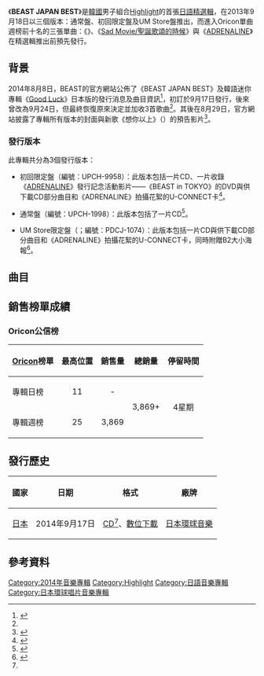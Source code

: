 {{Infobox album <!-- See Wikipedia:WikiProject Albums -->
| Name         = BEAST JAPAN BEST
| Type         = 精選輯
| Artist       = [[Highlight_(韓國組合)|Highlight]]
| Cover        = BEAST BEAST JAPAN BEST.jpg
| Caption      = 初回限定盤封面
| Released     = {{Start date|2014|9|17}}
| Recorded     = 2011年－2014年
| Genre        = [[日語流行音樂|日語流行音樂]]
| Length       = 56:26
| Label        = [[環球音樂_(日本)|日本環球音樂]]
| Producer     = 
| Last album   = [[Good_Luck_(BEAST迷你專輯)|Good Luck]]<br>（2014年）
| This album   = '''BEAST JAPAN BEST'''<br>（2014年）
| Next album   = [[TiME_(BEAST迷你專輯)|TiME]]<br>（2014年）
| Misc         = {{Singles
  | Name          = BEAST JAPAN BEST
  | Type          = 精選輯
  | Single 1      = {{link-en|Midnight -數星星的夜-|Midnight (Beast song)}}
  | Single 1 date = {{Start date|2012|10|17}}
  | Single 2      = [[Sad_Movie/聖誕歌頌的時候|Sad Movie/聖誕歌頌的時候]]
  | Single 2 date = {{Start date|2013|12|18}}
  | Single 3      = [[ADRENALINE|ADRENALINE]]
  | Single 3 date = {{Start date|2014|5|28}}
  }}
}}
《'''BEAST JAPAN BEST'''》是[[韓國|韓國]]男子組合[[Highlight_(韓國組合)|Highlight]]的首張[[日語|日語]][[精選輯|精選輯]]，在2013年9月18日以三個版本：通常盤、初回限定盤及UM Store盤推出，而進入Oricon單曲週榜前十名的三張單曲：《{{link-en|Midnight -數星星的夜-|Midnight (Beast song)}}》、《[[Sad_Movie/聖誕歌頌的時候|Sad Movie/聖誕歌頌的時候]]》與《[[ADRENALINE|ADRENALINE]]》在精選輯推出前預先發行。

==背景==
2014年8月8日，BEAST的官方網站公佈了《BEAST JAPAN BEST》及韓語迷你專輯《[[Good_Luck_(BEAST迷你專輯)|Good Luck]]》日本版的發行消息及曲目資訊<ref name="list">{{cite web |url=https://www.beast-beauty.com/information/release.asp |title=「BEAST JAPAN BEST」追加収録曲決定！ |publisher=BEAST Japan Official Web Site |date=2014-08-08 |accessdate=2014-09-26 |language=ja |deadurl=yes |archiveurl=https://archive.is/20140811165828/https://www.beast-beauty.com/information/release.asp |archivedate=2014-08-11 }}</ref>，初訂於9月17日發行，後來曾改為9月24日，但最終恢復原來決定並加收3首歌曲<ref name="list"/>。其後在8月29日，官方網站披露了專輯所有版本的封面與新歌《想你以上》（{{lang-ja|君が思う以上に}}）的預告影片<ref>{{cite web|title=「BEAST JAPAN BEST」＆「Good Luck -Japan Edition-」ジャケット完成！ 新曲『君が思う以上に』ティザー映像公開！|url=https://www.beast-beauty.com/information/release.asp|date=2014-08-29|accessdate=2014-09-26|language=ja|deadurl=yes|archiveurl=https://archive.is/20140811165828/https://www.beast-beauty.com/information/release.asp|archivedate=2014-08-11}}</ref>。

===發行版本===
此專輯共分為3個發行版本：

*初回限定盤（編號：UPCH-9958）：此版本包括一片CD、一片收錄《[[ADRENALINE|ADRENALINE]]》發行記念活動影片——《BEAST in TOKYO》的DVD與供下載CD部分曲目和《ADRENALINE》拍攝花絮的U-CONNECT卡<ref name="sp">{{cite web|url=http://store.universal-music.co.jp/fs/artist/upch9958|title=BEAST / BEAST JAPAN BEST【初回限定盤】【CD】【+DVD】【+U-CONNECTカード】｜BEAST｜UNIVERSAL MUSIC STORE|date=|work=|publisher=[[環球音樂_(日本)|日本環球音樂]]|accessdate=2014-09-26|language=ja|archive-date=2014-09-14|archive-url=https://web.archive.org/web/20140914025233/http://store.universal-music.co.jp/fs/artist/upch9958|dead-url=no}}</ref>。

*通常盤（編號：UPCH-1998）：此版本包括了一片CD<ref name="regular">{{cite web|url=http://www.oricon.co.jp/prof/artist/525095/products/music/1091043/1/|title=「ＢＥＡＳＴ　ＪＡＰＡＮ　ＢＥＳＴ」 ＢＥＡＳＴ│オリコン芸能人事典-ORICON STYLE|date=|work=|publisher=[[Oricon|Oricon]]|accessdate=2014-09-26|language=ja|archive-date=2019-09-19|archive-url=https://web.archive.org/web/20190919062813/https://www.oricon.co.jp/prof/525095/products/1091043/1/|dead-url=no}}</ref>。

*UM Store限定盤（{{lang|ja|UMストア限定盤}}；編號：PDCJ-1074）：此版本包括一片CD與供下載CD部分曲目和《ADRENALINE》拍攝花絮的U-CONNECT卡，同時附贈B2大小海報<ref name="UMS">{{cite web|url=http://store.universal-music.co.jp/fs/artist/pdcj1074|title=BEAST / BEAST JAPAN BEST【ストア限定】【CD】【+U-CONNECTカード】｜BEAST｜UNIVERSAL MUSIC STORE|date=|work=|publisher=[[環球音樂_(日本)|日本環球音樂]]|accessdate=2014-09-26|language=ja|archive-date=2014-09-14|archive-url=https://web.archive.org/web/20140914025114/http://store.universal-music.co.jp/fs/artist/pdcj1074|dead-url=no}}</ref>。

==曲目==
{{Tracklist
| title = CD<ref name="list"/>
| font_size = 80%
| total_length = 56:26

| extra_column = 韓語版本<br>（諺文及專輯）

| title1          = Shock
| note1           = 日語版
| extra1          = Shock（《{{link-en|Shock Of The New Era|Shock Of The New Era}}》）
| music1          = [[李相浩|李相浩]]（{{lang|ko|이상호}}）<br>[[新沙洞老虎|新沙洞老虎]]（{{lang|ko|신사동호랭이}}）
| lyrics1         = [[文理奈|文理奈]]（{{lang|ko|문리나}}）
| arranger1       = 新沙洞老虎
| producer1       = 
| length1         = 3:47

| title2          = Bad Girl
| note2           = 日語版
| extra2          = Bad Girl（《{{link-en|BEAST is the B2ST|Beast Is the B2ST}}》）
| music2          = 李相浩<br>新沙洞老虎
| lyrics2         = 文理奈
| arranger2       = 新沙洞老虎
| producer2       = 
| length2         = 3:12

| title3          = Mystery
| note3           = 日語版
| extra3          = Mystery（《BEAST is the B2ST》）
| music3          = 李相浩<br>[[姜志源|姜志源]]（{{lang|ko|강지원}}）<br>新沙洞老虎
| lyrics3         = 文理奈
| arranger3       = 李相浩<br>姜志源
| producer3       = 
| length3         = 3:30

| title4          = Fiction
| note4           = 日語版
| extra4          = Fiction（《[[Fiction_and_Fact|Fiction and Fact]]》）
| music4          = 新沙洞老虎<br>[[崔奎成|崔奎成]]（{{lang|ko|최규성}}）
| lyrics4         = 文理奈
| arranger4       = 新沙洞老虎
| producer4       = 
| length4         = 4:16

| title5          = 在下雨的日子
| note5           = {{lang|ja|雨が降る日には}}
| extra5          = 在雨天（{{lang|ko|비가 오는 날엔}}，《Fiction and Fact》）
| music5          = [[龍俊亨|龍俊亨]]
| lyrics5         = 文理奈
| arranger5       = 崔奎成
| producer5       = 
| length5         = 3:43

| title6          = Midnight -數星星的夜-
| note6           = {{lang|ja|Midnight -星を數える夜-}}
| extra6          = 數星星的夜（{{lang|ko|별 헤는 밤}}，《[[Midnight_Sun|Midnight Sun]]》）
| music6          = 新沙洞老虎<br>崔奎成
| lyrics6         = 文理奈
| arranger6       = 新沙洞老虎
| producer6       = 
| length6         = 3:54

| title7          = 影
| note7           = {{lang|ja|影}}
| extra7          = Shadow（《[[Hard_to_Love,_How_to_Love|Hard to Love, How to Love]]》）
| music7          = 龍俊亨<br>[[金泰洙|金泰洙]]（{{lang|ko|김태주}}）
| lyrics7         = 文理奈
| arranger7       = 龍俊亨<br>金泰洙
| producer7       = 
| length7         = 3:27

| title8          = Sad Movie
| extra8          = Sad Movie（《[[Good_Luck_(BEAST迷你專輯)|Good Luck]]》）
| music8          = 龍俊亨<br>金泰洙
| lyrics8         = 文理奈
| arranger8       = 龍俊亨<br>金泰洙
| producer8       = 
| length8         = 3:18

| title9          = 聖誕歌頌的時候
| note9           = {{lang|ja|クリスマスキャロルの頃には}}
| music9          = {{link-ja|三井誠 (作曲家)|三井誠 (ミュージシャン)|三井誠}}
| lyrics9         = [[秋元康|秋元康]]
| arranger9       = 
| producer9       = 
| length9         = 4:18

| title10         = ADRENALINE
| music10         = {{link-ja|百田留衣|百田留衣}}
| lyrics10        = [[樋口智美|樋口智美]]<br>百田留衣<br>{{link-ja|玉井健二|玉井健二}}<br>[[龍俊亨|龍俊亨]]
| arranger10      = {{link-ja|釣俊輔|釣俊輔}}
| producer10      = 近藤貴亮
| length10        = 3:45

| title11         = B.I.B
| music11         = [[南田健吾|南田健吾]]
| lyrics11        = [[大塚瞳|大塚瞳]]
| arranger11      = 南田健吾
| producer11      = 近藤貴亮
| length11        = 4:19

| title12         = Fiction
| note12          = 弦樂版）（日語版
| extra12         = Fiction（弦樂版）（《Fiction and Fact》）
| music12         = 新沙洞老虎<br>崔奎成
| lyrics12        = 文理奈
| arranger12      = [[權錫洪|權錫洪]]（{{lang|ko|권석홍}}）
| producer12      = 
| length12        = 4:16

| title13         = {{link-ja|Another Orion|Another Orion}}
| note13          = [[梁耀燮|耀燮]]獨唱
| music13         = [[增本直樹|增本直樹]]
| lyrics13        = {{link-ja|藤井郁彌|藤井フミヤ}}
| arranger13      = {{link-ja|田中擴邦|田中拡邦}}
| producer13      = 
| length13        = 4:37

| title14         = 想你以上
| note14          = {{lang|ja|君が思う以上に}}）<br>（'''新歌'''
| music14         = 釣俊輔
| lyrics14        = {{link-ja|田中秀典|田中秀典}}<br>近藤貴亮<br>玉井健二
| arranger14      = 釣俊輔
| producer14      = 
| length14        = 6:04

}}
{{tracklist
| collapsed       = yes
| headline        = DVD - 初回限定盤：<ref name="sp"/>
| title1          = 《ADRENALINE》發行記念活動影片——《BEAST in TOKYO》
}}

==銷售榜單成績==
===Oricon公信榜===
{| class="wikitable" style="width:500px;"
|-
! style="text-align:center;"|[[Oricon|Oricon]]榜單
! style="text-align:center;"|最高位置
! style="text-align:center;"|銷售量
! style="text-align:center;"|總銷量
! style="text-align:center;"|停留時間
|-
|align="left"|專輯日榜
| style="text-align:center;"| 11
| style="text-align:center;" rowspan="1"| -
| style="text-align:center;" rowspan="3"| 3,869+
| style="text-align:center;" rowspan="3"| 4星期
|-
|align="left"|專輯週榜
| style="text-align:center;"| 25
| style="text-align:center;"| 3,869
|}

==發行歷史==
{| class="wikitable plainrowheaders"
|-
! scope="col"| 國家 !! 日期 !! 格式 !! 廠牌
|-
! scope="row" rowspan="1"| [[日本|日本]]
| 2014年9月17日
| [[CD|CD]]<ref name=regular />、[[數位音樂下載|數位下載]]
| [[環球音樂_(日本)|日本環球音樂]]
|}

==參考資料==
{{Reflist|colwidth=30em}}

{{BEAST}}

[[Category:2014年音樂專輯|Category:2014年音樂專輯]]
[[Category:Highlight|Category:Highlight]]
[[Category:日語音樂專輯|Category:日語音樂專輯]]
[[Category:日本環球唱片音樂專輯|Category:日本環球唱片音樂專輯]]